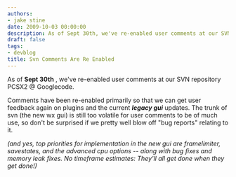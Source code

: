 ```yaml
---
authors:
- jake stine
date: 2009-10-03 00:00:00
description: As of Sept 30th, we've re-enabled user comments at our SVN repository
draft: false
tags:
- devblog
title: Svn Comments Are Re Enabled
---
```


As of **Sept 30th** , we've re-enabled
user comments at our SVN repository PCSX2 @ Googlecode.

<!-- truncate -->

Comments have been re-enabled primarily so that we can get user feedback
again on plugins and the current ***legacy gui*** updates. The trunk of
svn (the new wx gui) is still too volatile for user comments to be of
much use, so don't be surprised if we pretty well blow off "bug reports"
relating to it.

*(and yes, top priorities for implementation in the new gui are
framelimiter, savestates, and the advanced cpu options -- along with bug
fixes and memory leak fixes. No timeframe estimates: They'll all get
done when they get done!)*